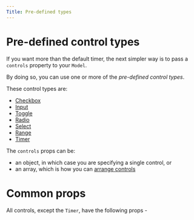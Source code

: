 ```yaml
---
Title: Pre-defined types
---
```



# Pre-defined control types

If you want more than the default timer, the next simpler way is to pass a `controls` property to your `Model`.

By doing so, you can use one or more of the _pre-defined control types_.

These control types are:

- [Checkbox](/controls/checkbox)
- [Input](/controls/input)
- [Toggle](/controls/toggle)
- [Radio](/controls/radio)
- [Select](/controls/select)
- [Range](/controls/range)
- [Timer](/controls/timer)

The `controls` props can be:

- an object, in which case you are specifying a single control, or
- an array, which is how you can [arrange controls](/controls/arranging-controls)

# Common props

All controls, except the `Timer`, have the following props -

<CommonControlsPropsAPI />
